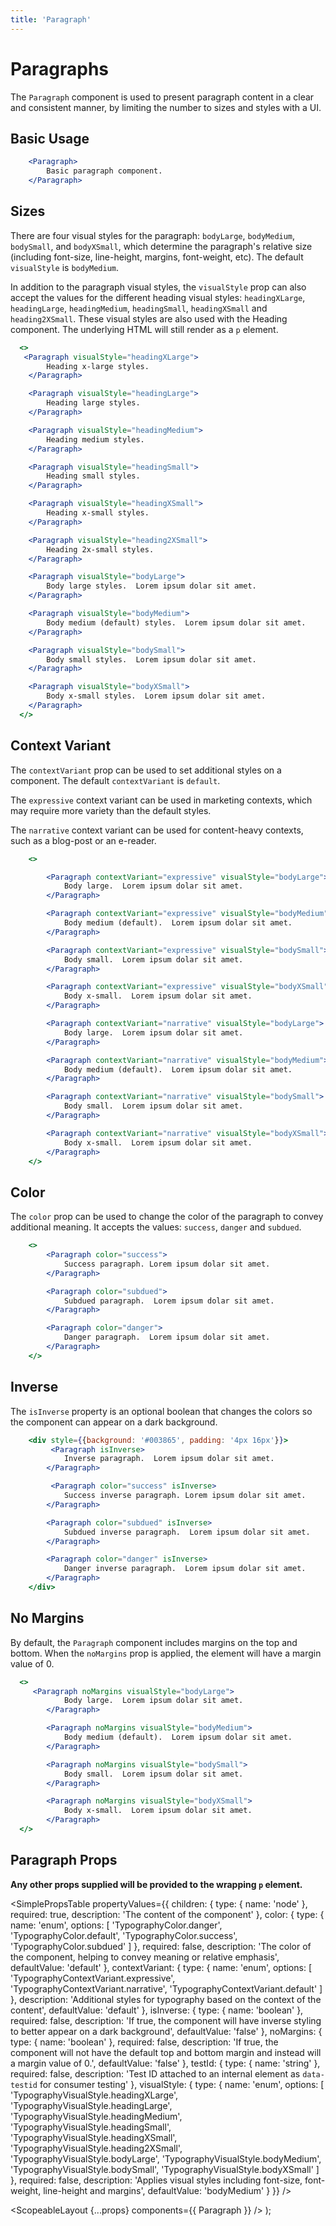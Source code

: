 ```yaml
---
title: 'Paragraph'
---
```



# Paragraphs

The `Paragraph` component is used to present paragraph content in a clear and consistent manner, by limiting the number to sizes and styles with a UI.

## Basic Usage

```.jsx
    <Paragraph>
        Basic paragraph component.
    </Paragraph>
```

## Sizes

There are four visual styles for the paragraph: `bodyLarge`, `bodyMedium`, `bodySmall`, and `bodyXSmall`, which determine the paragraph's relative size (including font-size, line-height, margins, font-weight, etc).
The default `visualStyle` is `bodyMedium`.

In addition to the paragraph visual styles, the `visualStyle` prop can also accept the values for the different heading visual styles: `headingXLarge`, `headingLarge`, `headingMedium`, `headingSmall`, `headingXSmall` and `heading2XSmall`.
These visual styles are also used with the <Link to="/api/heading">Heading</Link> component. The underlying HTML will still render as a `p` element.

```.jsx
  <>
   <Paragraph visualStyle="headingXLarge">
        Heading x-large styles.
    </Paragraph>

    <Paragraph visualStyle="headingLarge">
        Heading large styles.
    </Paragraph>

    <Paragraph visualStyle="headingMedium">
        Heading medium styles.
    </Paragraph>

    <Paragraph visualStyle="headingSmall">
        Heading small styles.
    </Paragraph>

    <Paragraph visualStyle="headingXSmall">
        Heading x-small styles.
    </Paragraph>

    <Paragraph visualStyle="heading2XSmall">
        Heading 2x-small styles.
    </Paragraph>

    <Paragraph visualStyle="bodyLarge">
        Body large styles.  Lorem ipsum dolar sit amet.
    </Paragraph>

    <Paragraph visualStyle="bodyMedium">
        Body medium (default) styles.  Lorem ipsum dolar sit amet.
    </Paragraph>

    <Paragraph visualStyle="bodySmall">
        Body small styles.  Lorem ipsum dolar sit amet.
    </Paragraph>

    <Paragraph visualStyle="bodyXSmall">
        Body x-small styles.  Lorem ipsum dolar sit amet.
    </Paragraph>
  </>
```

## Context Variant

The `contextVariant` prop can be used to set additional styles on a component. The default `contextVariant` is `default`.

The `expressive` context variant can be used in marketing contexts, which may require more variety than the default styles.

The `narrative` context variant can be used for content-heavy contexts, such as a blog-post or an e-reader.

```.jsx
    <>

        <Paragraph contextVariant="expressive" visualStyle="bodyLarge">
            Body large.  Lorem ipsum dolar sit amet.
        </Paragraph>

        <Paragraph contextVariant="expressive" visualStyle="bodyMedium">
            Body medium (default).  Lorem ipsum dolar sit amet.
        </Paragraph>

        <Paragraph contextVariant="expressive" visualStyle="bodySmall">
            Body small.  Lorem ipsum dolar sit amet.
        </Paragraph>

        <Paragraph contextVariant="expressive" visualStyle="bodyXSmall">
            Body x-small.  Lorem ipsum dolar sit amet.
        </Paragraph>

        <Paragraph contextVariant="narrative" visualStyle="bodyLarge">
            Body large.  Lorem ipsum dolar sit amet.
        </Paragraph>

        <Paragraph contextVariant="narrative" visualStyle="bodyMedium">
            Body medium (default).  Lorem ipsum dolar sit amet.
        </Paragraph>

        <Paragraph contextVariant="narrative" visualStyle="bodySmall">
            Body small.  Lorem ipsum dolar sit amet.
        </Paragraph>

        <Paragraph contextVariant="narrative" visualStyle="bodyXSmall">
            Body x-small.  Lorem ipsum dolar sit amet.
        </Paragraph>
    </>
```

## Color

The `color` prop can be used to change the color of the paragraph to convey additional meaning. It accepts the values: `success`, `danger` and `subdued`.

```.jsx
    <>
        <Paragraph color="success">
            Success paragraph. Lorem ipsum dolar sit amet.
        </Paragraph>

        <Paragraph color="subdued">
            Subdued paragraph.  Lorem ipsum dolar sit amet.
        </Paragraph>

        <Paragraph color="danger">
            Danger paragraph.  Lorem ipsum dolar sit amet.
        </Paragraph>
    </>
```

## Inverse

The `isInverse` property is an optional boolean that changes the colors so the component can appear on a dark background.

```.jsx
    <div style={{background: '#003865', padding: '4px 16px'}}>
         <Paragraph isInverse>
            Inverse paragraph.  Lorem ipsum dolar sit amet.
        </Paragraph>

         <Paragraph color="success" isInverse>
            Success inverse paragraph. Lorem ipsum dolar sit amet.
        </Paragraph>

        <Paragraph color="subdued" isInverse>
            Subdued inverse paragraph.  Lorem ipsum dolar sit amet.
        </Paragraph>

        <Paragraph color="danger" isInverse>
            Danger inverse paragraph.  Lorem ipsum dolar sit amet.
        </Paragraph>
    </div>
```

## No Margins

By default, the `Paragraph` component includes margins on the top and bottom. When the `noMargins` prop is applied, the element will have a margin value of 0.

```.jsx
  <>
     <Paragraph noMargins visualStyle="bodyLarge">
            Body large.  Lorem ipsum dolar sit amet.
        </Paragraph>

        <Paragraph noMargins visualStyle="bodyMedium">
            Body medium (default).  Lorem ipsum dolar sit amet.
        </Paragraph>

        <Paragraph noMargins visualStyle="bodySmall">
            Body small.  Lorem ipsum dolar sit amet.
        </Paragraph>

        <Paragraph noMargins visualStyle="bodyXSmall">
            Body x-small.  Lorem ipsum dolar sit amet.
        </Paragraph>
  </>
```

## Paragraph Props

**Any other props supplied will be provided to the wrapping `p` element.**

<SimplePropsTable
  propertyValues={{
    children: {
      type: {
        name: 'node'
      },
      required: true,
      description: 'The content of the component'
    },
    color: {
      type: {
        name: 'enum',
        options: [
          'TypographyColor.danger',
          'TypographyColor.default',
          'TypographyColor.success',
          'TypographyColor.subdued'
        ]
      },
      required: false,
      description:
        'The color of the component, helping to convey meaning or relative emphasis',
      defaultValue: 'default'
    },
    contextVariant: {
      type: {
        name: 'enum',
        options: [
          'TypographyContextVariant.expressive',
          'TypographyContextVariant.narrative',
          'TypographyContextVariant.default'
        ]
      },
      description:
        'Additional styles for typography based on the context of the content',
      defaultValue: 'default'
    },
    isInverse: {
      type: {
        name: 'boolean'
      },
      required: false,
      description:
        'If true, the component will have inverse styling to better appear on a dark background',
      defaultValue: 'false'
    },
    noMargins: {
      type: {
        name: 'boolean'
      },
      required: false,
      description:
        'If true, the component will not have the default top and bottom margin and instead will a margin value of 0.',
      defaultValue: 'false'
    },
    testId: {
      type: {
        name: 'string'
      },
      required: false,
      description:
        'Test ID attached to an internal element as `data-testid` for consumer testing'
    },
    visualStyle: {
      type: {
        name: 'enum',
        options: [
          'TypographyVisualStyle.headingXLarge',
          'TypographyVisualStyle.headingLarge',
          'TypographyVisualStyle.headingMedium',
          'TypographyVisualStyle.headingSmall',
          'TypographyVisualStyle.headingXSmall',
          'TypographyVisualStyle.heading2XSmall',
          'TypographyVisualStyle.bodyLarge',
          'TypographyVisualStyle.bodyMedium',
          'TypographyVisualStyle.bodySmall',
          'TypographyVisualStyle.bodyXSmall'
        ]
      },
      required: false,
      description:
        'Applies visual styles including font-size, font-weight, line-height and margins',
      defaultValue: 'bodyMedium'
    }
  }}
/>

  <ScopeableLayout {...props} components={{ Paragraph }} />
);

